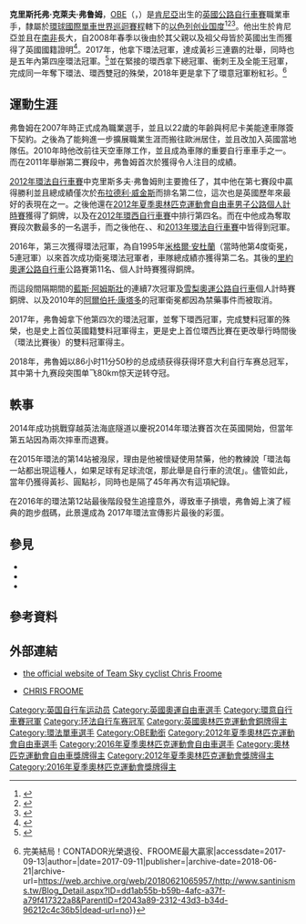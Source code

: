{{noteTA
|G1=PP
|1=zh:兰斯·阿姆斯特朗;zh-hans:兰斯·阿姆斯特朗;zh-hk:蘭斯·岩士唐;zh-tw:藍斯·阿姆斯壯
}}
{{Infobox cyclist
| name = 克里斯托弗·弗鲁姆<br /><small>Chris Froome</small>
| image = Chris Froome Tour de Romandie 2013 (cropped).JPG
| caption = 參與{{Link-en|2013年環羅曼迪賽|2013 Tour de Romandie}}的克里斯托弗·弗鲁姆。
| fullname = Christopher Clive Froome
| nickname = Froomey
| birth_date = {{Birth date and age|df = yes|1985|5|20}}
| birth_place = [[肯尼亚|肯尼亚]][[奈洛比|奈洛比]]
| height = 1.86公尺（6英呎1英吋）<ref name="天空車隊">{{Cite web |url= http://www.teamsky.com/profile/0,27291,17543_8326906,00.html |title= CHRIS FROOME |author= [[天空車隊|天空車隊]] |date= 2013年2月14日 |publisher= [[英國天空廣播|英國天空廣播]] |language= en |accessdate= 2013年7月23日 |quote=  |deadurl= yes |archiveurl= https://web.archive.org/web/20130723225422/http://www.teamsky.com/profile/0,27291,17543_8326906,00.html |archivedate= 2013年7月23日 }}</ref>
| weight = 69公斤（152磅）<ref name = "天空車隊"/>
| currentteam = [[以色列创业国度|以色列创业国度]]
| discipline = 公路
| role = 選手
| ridertype = 全能型
| amateuryears =
| amateurteams = 
| proyears = 2007年<br />2008年至2009年<br />2010年至2020年<br />2021年至今
| proteams = 柯尼卡美能達車隊<br />{{Link-en|巴羅世界車隊|Barloworld (cycling team)}}<br />{{ct|INS|2010}}<br />以色列创业国度
| majorwins = '''{{Link-en|多日環行賽 (自行車賽)|Grand Tour (cycling)|多日環行賽}}'''
: '''[[環法自由車賽|環法自由車賽]]'''
:: [[環法自行車賽總成績領先者|總成績領先者]]（[[2013年環法自行車賽|2013年]]、[[2015年環法自行車賽|2015年]]、[[2016年环法自行车赛|2016年]]、[[2017年环法自行车赛|2017年]]）
:: 登山王（[[2015年環法自行車賽|2015年]]）
:: 7個賽段（[[2012年環法自行車賽|2012年]]、[[2013年環法自行車賽|2013年]]、[[2015年環法自行車賽|2015年]]、[[2016年環法自行車賽|2016年]]）
: '''[[環西自行車賽|環西自行車賽]]'''
:: 1個賽段（{{Link-en|2011年環西自行車賽|2011 Vuelta a España|2011年}}）
:: [[環法自行車賽總成績領先者|總成績領先者]]（[[2017年環西自行車賽|2017年]]）
: '''[[環意自行車賽|環意自行車賽]]'''
:: 2個賽段（[[2018年環意自行車賽|2018]]）
:: 登山王（[[2018年環意自行車賽|2018]]）
:: [[環意自行車賽總成績領先者|總成績領先者]]（[[2018年環意自行車賽|2018年]]）
| updated = 
| medaltemplates =
}}

'''克里斯托弗·克萊夫·弗鲁姆'''，[[英帝國官佐勳章|OBE]]（{{Lang-en|'''Christopher Clive Froome'''}}，{{bd|1985年|5月20日|||Froome, Chris}}）是[[肯尼亞|肯尼亞]]出生的[[英國|英國]][[公路自行車賽|公路自行車賽]]職業車手，隸屬於[[環球國際單車世界巡迴賽程|環球國際單車世界巡迴賽程]]轄下的[[以色列创业国度|以色列创业国度]]<ref>{{Cite web |url= http://www.telegraph.co.uk/sport/othersports/cycling/tour-de-france/9390834/Tour-de-France-2012-Chris-Froome-at-the-top-as-the-race-hits-high-notes-in-cruel-mountain-stages.html |title= Tour de France 2012: Chris Froome at the top as the race hits high notes in cruel mountain stages |author= Brendan Gallagher |date= 2012年7月11日 |publisher= 《[[每日電訊報|每日電訊報]]》 |language= en |accessdate= 2013年7月23日 |quote=  |archive-date= 2020年11月30日 |archive-url= https://web.archive.org/web/20201130104343/https://www.telegraph.co.uk/sport/othersports/cycling/tour-de-france/9390834/Tour-de-France-2012-Chris-Froome-at-the-top-as-the-race-hits-high-notes-in-cruel-mountain-stages.html |dead-url= no }}</ref><ref>{{Cite web |url= http://www.uciworldtour.com/Modules/SUCI/TEAMS/TeamDetails.asp?id=NDA3MA&RefDate=13.01.2013&MenuId=MTY2Njk&LangId=1&BackLink=%2Ftemplates%2FUCI%2FUCI2%2Flayout%2Easp%3FMenuId%3DMTY2Njk%26LangId%3D1 |title= SKY PROCYCLING (SKY) - GBR |author= [[環球國際單車世界巡迴賽程|環球國際單車世界巡迴賽程]] |date= 2012年7月11日 |publisher= [[國際自由車總會|國際自由車總會]] |language= en |accessdate= 2013年7月23日 |quote=  |archive-date= 2014年1月4日 |archive-url= https://web.archive.org/web/20140104033804/http://www.uciworldtour.com/Modules/SUCI/TEAMS/TeamDetails.asp?id=NDA3MA&RefDate=13.01.2013&MenuId=MTY2Njk&LangId=1&BackLink=%2Ftemplates%2FUCI%2FUCI2%2Flayout%2Easp%3FMenuId%3DMTY2Njk%26LangId%3D1 |dead-url= no }}</ref><ref>{{Cite web|title=World Tour Team|url=http://israelcyclingacademy.com/world-tour-team/|accessdate=2021-03-13|work=Israel Start-Up Nation|language=en-US|archive-date=2021-06-20|archive-url=https://web.archive.org/web/20210620055116/http://israelcyclingacademy.com/world-tour-team/}}</ref>。他出生於肯尼亞並且在[[南非|南非]]長大，自2008年春季以後由於其父親以及祖父母皆於英國出生而獲得了英國國籍證明<ref>{{Cite web |url= http://velonews.competitor.com/2011/11/news/underdog-no-more-chris-froome-hopes-for-a-bit-more-liberty-in-2012_198493 |title= Underdog no more, Chris Froome hopes for a bit more liberty in 2012 |author= Steve Thomas |date= 2011年11月3日 |publisher= {{Link-en|坎皮特集團公司|Competitor Group, Inc.}} |language= en |accessdate= 2013年7月23日 |quote=  |archive-url= https://web.archive.org/web/20120625161209/http://velonews.competitor.com/2011/11/news/underdog-no-more-chris-froome-hopes-for-a-bit-more-liberty-in-2012_198493 |archive-date= 2012年6月25日 |dead-url= yes }}</ref>。2017年，他拿下環法冠軍，達成黃衫三連霸的壯舉，同時也是五年內第四座環法冠軍。<ref>{{Cite news|url=http://sports.ltn.com.tw/news/breakingnews/2141863|title=環法自由車賽落幕 弗魯姆完成三連霸壯舉|author=廖聿偉|date=2017-07-24|work=自由時報|accessdate=|archive-date=2019-12-06|archive-url=https://web.archive.org/web/20191206140531/https://sports.ltn.com.tw/news/breakingnews/2141863|dead-url=no}}</ref>並在緊接的環西拿下總冠軍、衝刺王及全能王冠軍，完成同一年奪下環法、環西雙冠的殊榮，2018年更是拿下了環意冠軍粉紅衫。<ref>{{Cite web|url=http://www.santinisms.tw/Blog_Detail.aspx?ID=dd1ab55b-b59b-4afc-a37f-a79f417322a8&ParentID=f2043a89-2312-43d3-b34d-96212c4c36b5|title=環西戰報 {{!}} 完美結局！CONTADOR光榮退役、FROOME最大贏家|accessdate=2017-09-13|author=|date=2017-09-11|publisher=|archive-date=2018-06-21|archive-url=https://web.archive.org/web/20180621065957/http://www.santinisms.tw/Blog_Detail.aspx?ID=dd1ab55b-b59b-4afc-a37f-a79f417322a8&ParentID=f2043a89-2312-43d3-b34d-96212c4c36b5|dead-url=no}}</ref>

== 運動生涯 ==

弗鲁姆在2007年時正式成為職業選手，並且以22歲的年齡與柯尼卡美能達車隊簽下契約。之後為了能夠進一步擴展職業生涯而搬往歐洲居住，並且改加入英國當地隊伍{{Link-en|巴羅世界車隊|Barloworld (cycling team)}}。2010年時他改前往天空車隊工作，並且成為車隊的重要自行車車手之一。而在2011年舉辦{{Link-en|2011年環西自行車賽|2011 Vuelta a España|環西自行車賽}}第二賽段中，弗鲁姆首次於{{Link-en|多日環行賽 (自行車賽)|Grand Tour (cycling)|多日環行賽}}獲得令人注目的成績。

[[2012年環法自行車賽|2012年環法自行車賽]]中克里斯多夫·弗鲁姆則主要擔任了{{Link-en|勤務車手|Domestique}}，其中他在第七賽段中贏得勝利並且總成績僅次於[[布拉德利·威金斯|布拉德利·威金斯]]而排名第二位，這次也是英國歷年來最好的表現在之一。之後他還在[[2012年夏季奧林匹克運動會|2012年夏季奧林匹克運動會]][[2012年夏季奧林匹克運動會自由車男子公路個人計時賽|自由車男子公路個人計時賽]]獲得了銅牌，以及在[[2012年環西自行車賽|2012年環西自行車賽]]中排行第四名。而在{{Link-en|2013年環阿曼自行車賽|2013 Tour of Oman}}中他成為奪取賽段次數最多的一名選手，而之後他在{{Link-en|2013年法國國際標準賽|2013 Critérium International}}、{{Link-en|2013年環羅曼迪賽|2013 Tour de Romandie}}、{{Link-en|2013年多菲納自行車賽|2013 Critérium du Dauphiné}}和[[2013年環法自行車賽|2013年環法自行車賽]]中皆得到冠軍。

2016年，第三次獲得環法冠軍，為自1995年[[米格爾·安杜蘭|米格爾·安杜蘭]]（當時他第4度衛冕，5連冠軍）以來首次成功衛冕環法冠軍者，車隊總成績亦獲得第二名。其後的[[里約奧運|里約奧運]][[2016年夏季奧林匹克運動會自由車比賽|公路自行車]]公路賽第11名、個人計時賽獲得銅牌。

而這段間隔期間的[[藍斯·阿姆斯壯|藍斯·阿姆斯壯]]的連續7次冠軍及[[雪梨奧運|雪梨奧運]][[2000年夏季奧林匹克運動會自由車比賽|公路自行車]]個人計時賽銅牌、以及2010年的[[阿爾伯托·康塔多|阿爾伯托·康塔多]]的冠軍衛冕都因為禁藥事件而被取消。

2017年，弗魯姆拿下他第四次的環法冠軍，並奪下環西冠軍，完成雙料冠軍的殊榮，也是史上首位英國籍雙料冠軍得主，更是史上首位環西比賽在更改舉行時間後（環法比賽後）的雙料冠軍得主。

2018年，弗魯姆以86小时11分50秒的总成绩获得获得环意大利自行车赛总冠军，其中第十九赛段突围单飞80km惊天逆转夺冠。

== 軼事 ==

2014年成功挑戰穿越英法海底隧道以慶祝2014年環法賽首次在英國開始，但當年第五站因為兩次摔車而退賽。

在2015年環法的第14站被潑尿，理由是他被懷疑使用禁藥，他的教練說「環法每一站都出現這種人，如果足球有足球流氓，那此舉是自行車的流氓」。儘管如此，當年仍獲得黃衫、圓點衫，同時也是隔了45年再次有這項紀錄。

在2016年的環法第12站最後階段發生追撞意外，導致車子損壞，弗魯姆上演了經典的跑步戲碼，此景還成為 2017年環法宣傳影片最後的彩蛋。

== 參見 ==
* {{Link-en|英國自行車手列表|List of British cyclists}}
* {{Link-en|多日環行賽總成績領先者列表|List of Grand Tour general classification winners}}
* {{Link-en|夏季奧林匹克運動會自由車男子公路個人計時賽獎牌獲得者列表|List of Olympic medalists in cycling (men)}}

== 參考資料 ==
{{Reflist}}

== 外部連結 ==
{{Commons category|Chris Froome}}
* {{en}} [http://www.chris-froome.com/ the official website of Team Sky cyclist Chris Froome] {{Wayback|url=http://www.chris-froome.com/ |date=20201109014228 }}
* {{en}} [https://web.archive.org/web/20130723225422/http://www.teamsky.com/profile/0,27291,17543_8326906,00.html CHRIS FROOME]

{{Authority control}}

{{DEFAULTSORT:Froome, Chris}}
[[Category:英国自行车运动员|Category:英国自行车运动员]]
[[Category:英國奧運自由車選手|Category:英國奧運自由車選手]]
[[Category:環意自行車賽冠軍|Category:環意自行車賽冠軍]]
[[Category:环法自行车赛冠军|Category:环法自行车赛冠军]]
[[Category:英國奧林匹克運動會銅牌得主|Category:英國奧林匹克運動會銅牌得主]]
[[Category:環法單車選手|Category:環法單車選手]]
[[Category:OBE勳銜|Category:OBE勳銜]]
[[Category:2012年夏季奧林匹克運動會自由車選手|Category:2012年夏季奧林匹克運動會自由車選手]]
[[Category:2016年夏季奧林匹克運動會自由車選手|Category:2016年夏季奧林匹克運動會自由車選手]]
[[Category:奧林匹克運動會自由車獎牌得主|Category:奧林匹克運動會自由車獎牌得主]]
[[Category:2012年夏季奧林匹克運動會獎牌得主|Category:2012年夏季奧林匹克運動會獎牌得主]]
[[Category:2016年夏季奧林匹克運動會獎牌得主|Category:2016年夏季奧林匹克運動會獎牌得主]]